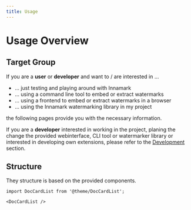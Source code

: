 ```yaml
---
title: Usage
---
```


<!--
 Copyright (c) 2024 Fraunhofer-Gesellschaft zur Förderung der angewandten Forschung e.V.

 This work is licensed under the Fraunhofer License (on the basis of the MIT license)
 that can be found in the LICENSE file.
-->


<PatentHint components={props.components} />

# Usage Overview

## Target Group
If you are a **user** or **developer** and want to / are interested in ...

- ... just testing and playing around with Innamark
- ... using a command line tool to embed or extract watermarks
- ... using a frontend to embed or extract watermarks in a browser
- ... using the Innamark watermarking library in my project

the following pages provide you with the necessary information.

If you are a **developer** interested in working in the project, planing the change the provided
webinterface, CLI tool or watermarker library or interested in developing own extensions,
please refer to the [Development](/docs/development) section.

## Structure
They structure is based on the provided components.

```mdx-code-block
import DocCardList from '@theme/DocCardList';

<DocCardList />
```
